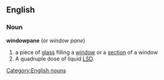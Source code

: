 ==English==

===Noun===
'''windowpane'''  (or ''window pane'')
# a piece of [[glass]] filling a [[window]] or a [[section]] of a window
# A quadruple dose of liquid [[LSD]].

[[Category:English nouns]]